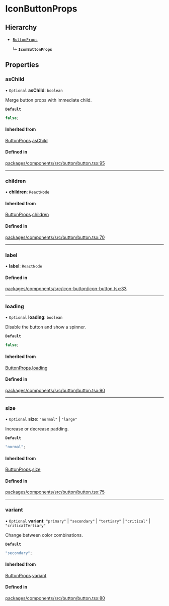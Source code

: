 # IconButtonProps

## Hierarchy

- [`ButtonProps`](/components/button/props.md)

  ↳ **`IconButtonProps`**

## Properties

### asChild

• `Optional` **asChild**: `boolean`

Merge button props with immediate child.

**`Default`**

```ts
false;
```

#### Inherited from

[ButtonProps](/components/button/props.md).[asChild](ButtonProps.md#aschild)

#### Defined in

[packages/components/src/button/button.tsx:95](https://github.com/vtex/shoreline/blob/7e966c5a4/packages/components/src/button/button.tsx#L95)

---

### children

• **children**: `ReactNode`

#### Inherited from

[ButtonProps](/components/button/props.md).[children](ButtonProps.md#children)

#### Defined in

[packages/components/src/button/button.tsx:70](https://github.com/vtex/shoreline/blob/7e966c5a4/packages/components/src/button/button.tsx#L70)

---

### label

• **label**: `ReactNode`

#### Defined in

[packages/components/src/icon-button/icon-button.tsx:33](https://github.com/vtex/shoreline/blob/7e966c5a4/packages/components/src/icon-button/icon-button.tsx#L33)

---

### loading

• `Optional` **loading**: `boolean`

Disable the button and show a spinner.

**`Default`**

```ts
false;
```

#### Inherited from

[ButtonProps](/components/button/props.md).[loading](ButtonProps.md#loading)

#### Defined in

[packages/components/src/button/button.tsx:90](https://github.com/vtex/shoreline/blob/7e966c5a4/packages/components/src/button/button.tsx#L90)

---

### size

• `Optional` **size**: `"normal"` \| `"large"`

Increase or decrease padding.

**`Default`**

```ts
"normal";
```

#### Inherited from

[ButtonProps](/components/button/props.md).[size](ButtonProps.md#size)

#### Defined in

[packages/components/src/button/button.tsx:75](https://github.com/vtex/shoreline/blob/7e966c5a4/packages/components/src/button/button.tsx#L75)

---

### variant

• `Optional` **variant**: `"primary"` \| `"secondary"` \| `"tertiary"` \| `"critical"` \| `"criticalTertiary"`

Change between color combinations.

**`Default`**

```ts
"secondary";
```

#### Inherited from

[ButtonProps](/components/button/props.md).[variant](ButtonProps.md#variant)

#### Defined in

[packages/components/src/button/button.tsx:80](https://github.com/vtex/shoreline/blob/7e966c5a4/packages/components/src/button/button.tsx#L80)

